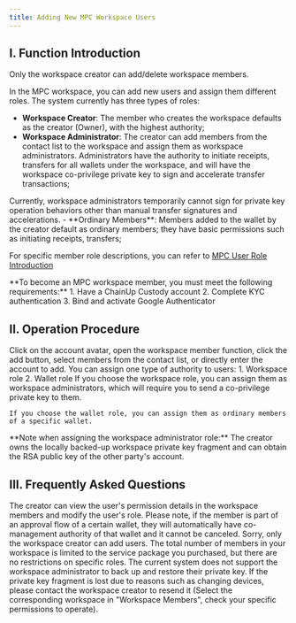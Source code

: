 ```yaml
---
title: Adding New MPC Workspace Users
---
```


## I. Function Introduction

<Note>
Only the workspace creator can add/delete workspace members.
</Note>

In the MPC workspace, you can add new users and assign them different roles. The system currently has three types of roles:
- **Workspace Creator**: The member who creates the workspace defaults as the creator (Owner), with the highest authority;
- **Workspace Administrator**: The creator can add members from the contact list to the workspace and assign them as workspace administrators. Administrators have the authority to initiate receipts, transfers for all wallets under the workspace, and will have the workspace co-privilege private key to sign and accelerate transfer transactions;
<Tip> 
Currently, workspace administrators temporarily cannot sign for private key operation behaviors other than manual transfer signatures and accelerations.
</Tip>
- **Ordinary Members**: Members added to the wallet by the creator default as ordinary members; they have basic permissions such as initiating receipts, transfers;

For specific member role descriptions, you can refer to [MPC User Role Introduction](/help-center/manage-mpc/user-setting/user-role)

<Tip>
**To become an MPC workspace member, you must meet the following requirements:**
1. Have a ChainUp Custody account
2. Complete KYC authentication
3. Bind and activate Google Authenticator
</Tip>

## II. Operation Procedure

<Steps>
<Step title="Adding Workspace Members">
   Click on the account avatar, open the workspace member function, click the add button, select members from the contact list, or directly enter the account to add.
</Step>

<Step title="Assigning Roles to New Members">
    You can assign one type of authority to users: 1. Workspace role 2. Wallet role
    If you choose the workspace role, you can assign them as workspace administrators, which will require you to send a co-privilege private key to them.

    If you choose the wallet role, you can assign them as ordinary members of a specific wallet.
  

<Tip>
**Note when assigning the workspace administrator role:**
The creator owns the locally backed-up workspace private key fragment and can obtain the RSA public key of the other party's account.
</Tip>

</Step>
</Steps>


## III. Frequently Asked Questions

<Accordion title="How can I change a user's role?">
The creator can view the user's permission details in the workspace members and modify the user's role. Please note, if the member is part of an approval flow of a certain wallet, they will automatically have co-management authority of that wallet and it cannot be canceled.
</Accordion>

<Accordion title="Can I add users if I am not the workspace creator?">
Sorry, only the workspace creator can add users.
</Accordion>

<Accordion title="Are there any role restrictions in the workspace?">
The total number of members in your workspace is limited to the service package you purchased, but there are no restrictions on specific roles.
</Accordion>

<Accordion title="How does a workspace administrator manage their private key?">
The current system does not support the workspace administrator to back up and restore their private key. If the private key fragment is lost due to reasons such as changing devices, please contact the workspace creator to resend it (Select the corresponding workspace in "Workspace Members", check your specific permissions to operate).
</Accordion>

